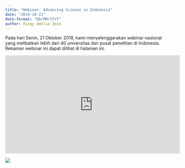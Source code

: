 ```yaml
---
title: "Webinar: Advancing Science in Indonesia"
date: "2019-10-21"
date-format: "DD/MM/YYYY"
author: Rizqy Amelia Zein
---
```


Pada hari Senin, 21 Oktober 2019, kami menyelenggarakan webinar nasional yang melibatkan lebih dari 40 universitas dan pusat penelitian di Indonesia. Rekaman webinar ini dapat dilihat di halaman ini.

::: {.text-center}
<iframe width="560" height="315" src="https://www.youtube.com/embed/videoseries?si=ntbGRPU5zpR9QYhW&amp;list=PLQN4Pa04Zt21yFomP_vazke5Pt3ukSczQ" title="YouTube video player" frameborder="0" allow="accelerometer; autoplay; clipboard-write; encrypted-media; gyroscope; picture-in-picture; web-share" referrerpolicy="strict-origin-when-cross-origin" allowfullscreen></iframe>


![](../images/webinarunair.png)

:::